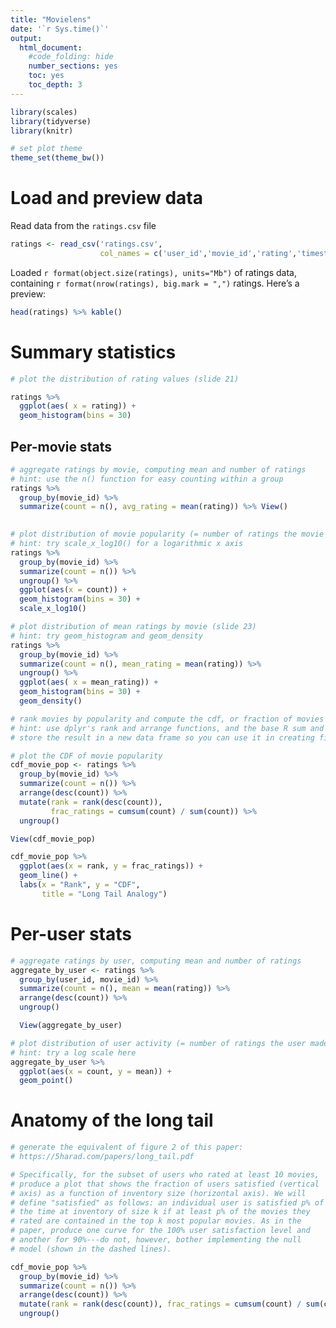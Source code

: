 ```yaml
---
title: "Movielens"
date: '`r Sys.time()`'
output:
  html_document:
    #code_folding: hide
    number_sections: yes
    toc: yes
    toc_depth: 3
---
```


```r
library(scales)
library(tidyverse)
library(knitr)

# set plot theme
theme_set(theme_bw())
```

# Load and preview data

Read data from the `ratings.csv` file
```r
ratings <- read_csv('ratings.csv',
                    col_names = c('user_id','movie_id','rating','timestamp'))
```

Loaded `r format(object.size(ratings), units="Mb")` of ratings data, containing `r format(nrow(ratings), big.mark = ",")` ratings. Here's a preview:
```r
head(ratings) %>% kable()
```

# Summary statistics

```r
# plot the distribution of rating values (slide 21)

ratings %>% 
  ggplot(aes( x = rating)) +
  geom_histogram(bins = 30)

```

## Per-movie stats

```r
# aggregate ratings by movie, computing mean and number of ratings
# hint: use the n() function for easy counting within a group
ratings %>% 
  group_by(movie_id) %>%
  summarize(count = n(), avg_rating = mean(rating)) %>% View()
  
```

```r
# plot distribution of movie popularity (= number of ratings the movie received)
# hint: try scale_x_log10() for a logarithmic x axis
ratings %>% 
  group_by(movie_id) %>%
  summarize(count = n()) %>% 
  ungroup() %>%
  ggplot(aes(x = count)) +
  geom_histogram(bins = 30) + 
  scale_x_log10()
```

```r
# plot distribution of mean ratings by movie (slide 23)
# hint: try geom_histogram and geom_density
ratings %>% 
  group_by(movie_id) %>% 
  summarize(count = n(), mean_rating = mean(rating)) %>% 
  ungroup() %>% 
  ggplot(aes( x = mean_rating)) +
  geom_histogram(bins = 30) +
  geom_density()
```

```r
# rank movies by popularity and compute the cdf, or fraction of movies covered by the top-k moves (slide 25)
# hint: use dplyr's rank and arrange functions, and the base R sum and cumsum functions
# store the result in a new data frame so you can use it in creating figure 2 from the paper below

# plot the CDF of movie popularity
cdf_movie_pop <- ratings %>%
  group_by(movie_id) %>% 
  summarize(count = n()) %>%
  arrange(desc(count)) %>% 
  mutate(rank = rank(desc(count)),
         frac_ratings = cumsum(count) / sum(count)) %>%
  ungroup()

View(cdf_movie_pop)

cdf_movie_pop %>% 
  ggplot(aes(x = rank, y = frac_ratings)) +
  geom_line() +
  labs(x = "Rank", y = "CDF", 
       title = "Long Tail Analogy")

```


# Per-user stats

```r
# aggregate ratings by user, computing mean and number of ratings
aggregate_by_user <- ratings %>%
  group_by(user_id, movie_id) %>% 
  summarize(count = n(), mean = mean(rating)) %>% 
  arrange(desc(count)) %>% 
  ungroup()

  View(aggregate_by_user)
```

```r
# plot distribution of user activity (= number of ratings the user made)
# hint: try a log scale here
aggregate_by_user %>% 
  ggplot(aes(x = count, y = mean)) +
  geom_point()
```

# Anatomy of the long tail

```r
# generate the equivalent of figure 2 of this paper:
# https://5harad.com/papers/long_tail.pdf

# Specifically, for the subset of users who rated at least 10 movies,
# produce a plot that shows the fraction of users satisfied (vertical
# axis) as a function of inventory size (horizontal axis). We will
# define "satisfied" as follows: an individual user is satisfied p% of
# the time at inventory of size k if at least p% of the movies they
# rated are contained in the top k most popular movies. As in the
# paper, produce one curve for the 100% user satisfaction level and
# another for 90%---do not, however, bother implementing the null
# model (shown in the dashed lines).

cdf_movie_pop %>%
  group_by(movie_id) %>% 
  summarize(count = n()) %>%
  arrange(desc(count)) %>% 
  mutate(rank = rank(desc(count)), frac_ratings = cumsum(count) / sum(count)) %>%
  ungroup()

```
